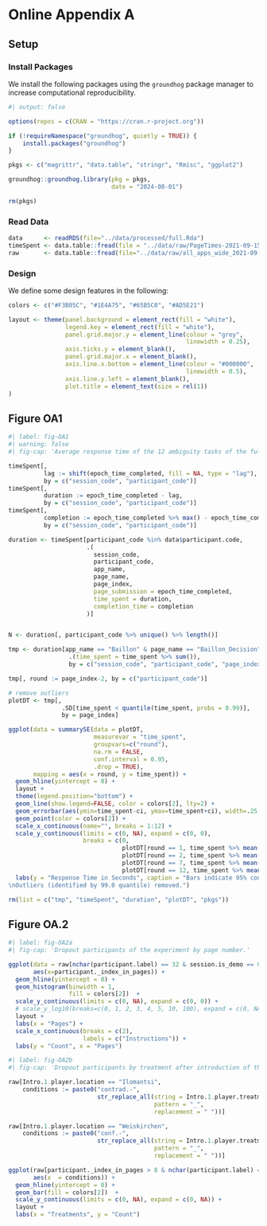 # Online Appendix A

## Setup

### Install Packages

We install the following packages using the `groundhog` package manager to increase computational reproducibility.

```r
#| output: false

options(repos = c(CRAN = "https://cran.r-project.org")) 

if (!requireNamespace("groundhog", quietly = TRUE)) {
    install.packages("groundhog")
}

pkgs <- c("magrittr", "data.table", "stringr", "Rmisc", "ggplot2")

groundhog::groundhog.library(pkg = pkgs,
                             date = "2024-08-01")

rm(pkgs)
```

### Read Data

```r
data      <- readRDS(file="../data/processed/full.Rda")
timeSpent <- data.table::fread(file = "../data/raw/PageTimes-2021-09-15.csv")
raw       <- data.table::fread(file="../data/raw/all_apps_wide_2021-09-15.csv")
```

### Design

We define some design features in the following:

```r

colors <- c("#F3B05C", "#1E4A75", "#65B5C0", "#AD5E21")

layout <- theme(panel.background = element_rect(fill = "white"),
                legend.key = element_rect(fill = "white"),
                panel.grid.major.y = element_line(colour = "grey", 
                                                  linewidth = 0.25),
                axis.ticks.y = element_blank(),
                panel.grid.major.x = element_blank(),
                axis.line.x.bottom = element_line(colour = "#000000", 
                                                  linewidth = 0.5),
                axis.line.y.left = element_blank(),
                plot.title = element_text(size = rel(1))
)

```

## Figure OA1


```r
#| label: fig-OA1
#| warning: false
#| fig-cap: 'Average response time of the 12 ambiguity tasks of the full sample (1505 observations; outliers removed as described in the figure).'

timeSpent[,
          lag := shift(epoch_time_completed, fill = NA, type = "lag"),
          by = c("session_code", "participant_code")]
timeSpent[,
          duration := epoch_time_completed - lag,
          by = c("session_code", "participant_code")]
timeSpent[,
          completion := epoch_time_completed %>% max() - epoch_time_completed %>% min(),
          by = c("session_code", "participant_code")]

duration <- timeSpent[participant_code %in% data$participant.code,
                      .(
                        session_code,
                        participant_code,
                        app_name,
                        page_name,
                        page_index,
                        page_submission = epoch_time_completed,
                        time_spent = duration,
                        completion_time = completion
                      )]


N <- duration[, participant_code %>% unique() %>% length()]

tmp <- duration[app_name == "Baillon" & page_name == "Baillon_Decision",
                 .(time_spent = time_spent %>% sum()),
                 by = c("session_code", "participant_code", "page_index", "page_name")]

tmp[, round := page_index-2, by = c("participant_code")]

# remove outliers
plotDT <- tmp[,
               .SD[time_spent < quantile(time_spent, probs = 0.99)],
               by = page_index]

ggplot(data = summarySE(data = plotDT,
                        measurevar = "time_spent",
                        groupvars=c("round"),
                        na.rm = FALSE,
                        conf.interval = 0.95,
                        .drop = TRUE),
       mapping = aes(x = round, y = time_spent)) +
  geom_hline(yintercept = 0) +
  layout +
  theme(legend.position="bottom") +
  geom_line(show.legend=FALSE, color = colors[2], lty=2) +
  geom_errorbar(aes(ymin=time_spent-ci, ymax=time_spent+ci), width=.25, alpha = 0.5, color = colors[3]) +
  geom_point(color = colors[2]) +
  scale_x_continuous(name="", breaks = 1:12) +
  scale_y_continuous(limits = c(0, NA), expand = c(0, 0),
                     breaks = c(0,
                                plotDT[round == 1, time_spent %>% mean() %>% round(digits=0)],
                                plotDT[round == 2, time_spent %>% mean() %>% round(digits=0)],
                                plotDT[round == 7, time_spent %>% mean() %>% round(digits=0)],
                                plotDT[round == 12, time_spent %>% mean() %>% round(digits=0)])) +
  labs(y = "Response Time in Seconds", caption = "Bars indicate 95% confidence intervals.
\nOutliers (identified by 99.0 quantile) removed.")

rm(list = c("tmp", "timeSpent", "duration", "plotDT", "pkgs"))

```

## Figure OA.2

```r
#| label: fig-OA2a
#| fig-cap: 'Dropout participants of the experiment by page number.'

ggplot(data = raw[nchar(participant.label) == 32 & session.is_demo == 0 & participant._index_in_pages < 20],
       aes(x=participant._index_in_pages)) + 
  geom_hline(yintercept = 0) +
  geom_histogram(binwidth = 1, 
                 fill = colors[2])  +
  scale_y_continuous(limits = c(0, NA), expand = c(0, 0)) +
  # scale_y_log10(breaks=c(0, 1, 2, 3, 4, 5, 10, 100), expand = c(0, NA)) +
  layout +
  labs(x = "Pages") +
  scale_x_continuous(breaks = c(2),
                     labels = c("Instructions")) +
  labs(y = "Count", x = "Pages")
```

```r
#| label: fig-OA2b
#| fig-cap: 'Dropout participants by treatment after introduction of the treatment.'

raw[Intro.1.player.location == "Ilomantsi", 
    conditions := paste0("contrad.-",
                         str_replace_all(string = Intro.1.player.treatment, 
                                         pattern = "_", 
                                         replacement = " "))]

raw[Intro.1.player.location == "Weiskirchen", 
    conditions := paste0("conf.-",
                         str_replace_all(string = Intro.1.player.treatment, 
                                         pattern = "_", 
                                         replacement = " "))]

ggplot(raw[participant._index_in_pages > 8 & nchar(participant.label) == 32 & session.is_demo == 0 & participant._index_in_pages < 20],
       aes(x  = conditions)) + 
  geom_hline(yintercept = 0) +
  geom_bar(fill = colors[2])  +
  scale_y_continuous(limits = c(0, NA), expand = c(0, NA)) +
  layout +
  labs(x = "Treatments", y = "Count") 
```


